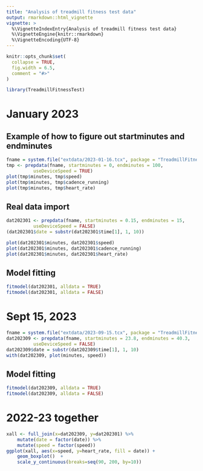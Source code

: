 ```yaml
---
title: "Analysis of treadmill fitness test data"
output: rmarkdown::html_vignette
vignette: >
  %\VignetteIndexEntry{Analysis of treadmill fitness test data}
  %\VignetteEngine{knitr::rmarkdown}
  %\VignetteEncoding{UTF-8}
---
```


```r
knitr::opts_chunk$set(
  collapse = TRUE,
  fig.width = 6.5,
  comment = "#>"
)
```

```r
library(TreadmillFitnessTest)
```

# January 2023

## Example of how to figure out startminutes and endminutes

```r
fname = system.file("extdata/2023-01-16.tcx", package = "TreadmillFitnessTest")
tmp <- prepdata(fname, startminutes = 0, endminutes = 100,
          useDeviceSpeed = TRUE)
plot(tmp$minutes, tmp$speed)
plot(tmp$minutes, tmp$cadence_running)
plot(tmp$minutes, tmp$heart_rate)
```


## Real data import

```r
dat202301 <- prepdata(fname, startminutes = 0.15, endminutes = 15,
          useDeviceSpeed = FALSE)
(dat202301$date = substr(dat202301$time[1], 1, 10))
```

```r
plot(dat202301$minutes, dat202301$speed)
plot(dat202301$minutes, dat202301$cadence_running)
plot(dat202301$minutes, dat202301$heart_rate)
```

## Model fitting

```r
fitmodel(dat202301, alldata = TRUE)
fitmodel(dat202301, alldata = FALSE)
```

# Sept 15, 2023

```r
fname = system.file("extdata/2023-09-15.tcx", package = "TreadmillFitnessTest")
dat202309 <- prepdata(fname, startminutes = 23.8, endminutes = 40.3,
          useDeviceSpeed = FALSE)
dat202309$date = substr(dat202309$time[1], 1, 10)
with(dat202309, plot(minutes, speed))
```

## Model fitting

```r
fitmodel(dat202309, alldata = TRUE)
fitmodel(dat202309, alldata = FALSE)
```


# 2022-23 together

```r
xall <- full_join(x=dat202309, y=dat202301) %>%
    mutate(date = factor(date)) %>%
    mutate(speed = factor(speed))
ggplot(xall, aes(x=speed, y=heart_rate, fill = date)) +
    geom_boxplot()  +
    scale_y_continuous(breaks=seq(90, 200, by=10))
```

